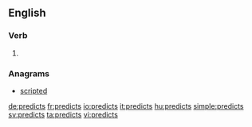 ==English==

===Verb===
{{head|en}}

# {{en-third-person singular of|predict}}

===Anagrams===
* [[scripted#English|scripted]]

[[de:predicts]]
[[fr:predicts]]
[[io:predicts]]
[[it:predicts]]
[[hu:predicts]]
[[simple:predicts]]
[[sv:predicts]]
[[ta:predicts]]
[[vi:predicts]]